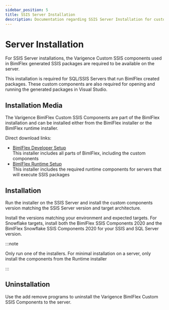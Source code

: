 ---
sidebar_position: 5
title: SSIS Server Installation
description: Documentation regarding SSIS Server Installation for custom SSIS components used in BimlFlex
---
<head>
  <meta name="varigenceProduct" content="BimlFlex"></meta>
  <meta name="varigenceArticleType" content="Walkthrough"></meta>
</head>

# Server Installation

For SSIS Server installations, the Varigence Custom SSIS components used in BimlFlex generated SSIS packages are required to be available on the server.

This installation is required for SQL/SSIS Servers that run BimlFlex created packages. These custom components are also required for opening and running the generated packages in Visual Studio.

## Installation Media

The Varigence BimlFlex Custom SSIS Components are part of the BimlFlex installation and can be installed either from the BimlFlex installer or the BimlFlex runtime installer.

Direct download links:

* [BimlFlex Developer Setup](https://varigence.com/downloads/bimlflexdevsetup.exe)  
    This installer includes all parts of BimlFlex, including the custom components
* [BimlFlex Runtime Setup](https://varigence.com/downloads/bimlflexruntimesetup.exe)  
    This installer includes the required runtime components for servers that will execute SSIS packages

## Installation

Run the installer on the SSIS Server and install the custom components version matching the SSIS Server version and target architecture.

Install the versions matching your environment and expected targets. For Snowflake targets, install both the BimlFlex SSIS Components 2020 and the BimlFlex Snowflake SSIS Components 2020 for your SSIS and SQL Server version.



:::note

Only run one of the installers. For minimal installation on a server, only install the components from the Runtime installer

:::


## Uninstallation

Use the add remove programs to uninstall the Varigence BimlFlex Custom SSIS Components to the server.
